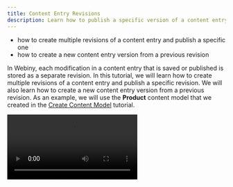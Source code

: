 ```yaml
---
title: Content Entry Revisions
description: Learn how to publish a specific version of a content entry, and create a new version of a content entry by deriving from a previous revision.
---
```



<Alert type="success" title="WHAT YOU'LL LEARN">

- how to create multiple revisions of a content entry and publish a specific one
- how to create a new content entry version from a previous revision

</Alert>

In Webiny, each modification in a content entry that is saved or published is stored as a separate revision.
In this tutorial, we will learn how to create multiple revisions of a content entry and publish a specific revision.
We will also learn how to create a new content entry version from a previous revision.
As an example, we will use the **Product** content model that we created in the [Create Content Model](../essentials/create-content-model) tutorial.

<Video src={contentEntryRevision} controls={true}/>

We will do this in 3 steps:
- Step 1: Create a content entry in the **Product** content model and make multiple revisions.
- Step 2: Publish a previous revision of the content entry.
- Step 3: Create a new content entry version from a previous revision.

## Step 1: Create a Content Entry and Its Revisions

If you are not familiar with how to create a content entry, please follow the [Create Content Entry](../essentials/create-content-entry) tutorial.

1. Create a content entry in the **Product** content model with the following attributes:

    | Field       | Value                                                              |
    | :-------    | :----------                                                        |
    | Name        | **Men's Blue T-Shirt**                                             |
    | Description | **Half Sleeved, Regular fit, Cotton blend, Blue T-shirt for Men**  |
    | Price       | **15**                                                             |
    | Category    | **Clothes**                                                        |

    **Note**: If you haven't added the **Category** field to the **Product** content model, skip it (or add it by following the [Reference Field](../essentials/reference-field) tutorial).

2. Now, update the **Name** and **Description** textboxes with the following values:

    | Field       | Value                                                                    |
    | :-------    | :----------                                                              |
    | Name        | **Men's Solid Blue T-Shirt**                                             |
    | Description | **Half Sleeved, Regular fit, Cotton blend, Solid, Blue T-shirt for Men** |

3. Click **SAVE & PUBLISH**.

    **Note**: Clicking **SAVE** will create a new version of the content entry with updated field values and save it as a draft.
    Whereas clicking **SAVE & PUBLISH** will create a new version and publish it.

4. Create another revision by updating the **Name** and **Description** textboxes with the following values:

    | Field       | Value                                                                                |
    | :-------    | :----------                                                                          |
    | Name        | **Men's Solid Round Neck Blue T-Shirt**                                              |
    | Description | **Round Neck, Half Sleeved, Regular fit, Cotton blend, Solid, Blue T-shirt for Men** |

5. Click **SAVE & PUBLISH**.


## Step 2: Publish a Previous Revision

1. In the **Men's Solid Round Neck Blue T-Shirt** content entry, click the **REVISIONS** tab.

2. To publish the previous **Men's Solid Blue T-Shirt** revision, click the **Kebab Menu** on it ( ⁝ ).

    ✔️ Menu opens with **New from current** and **Publish** option.

3. Click **Publish**.

    ✔️ The **Men's Solid Blue T-Shirt** revision gets published. **CONTENT** tab opens with the message "Successfully published revision #2!".

    **Note**: The dropdown on the top-left corner of the content tab shows **V3 (UNPUBLISHED)**. To open the published entry version, click **V2 (Published)** in the dropdown.


## Step 3: Create a new content entry version from a previous revision

1. In the **Men's Solid Round Neck Blue T-Shirt** content entry, click the **REVISIONS** tab.

2. To create a new entry version from the previous **Men's Blue T-Shirt** revision, click the **Kebab Menu** on it ( ⁝ ).

    ✔️ Menu opens with **New from current** and **Publish** option.

3. Click **New from current**.

    ✔️ **CONTENT** tab opens with a new draft of the previous **Men's Blue T-Shirt** revision.

    **Optional**: Make the desired change(s) in the respective field(s).

4. Click **SAVE & PUBLISH**.

   ✔️ A new content entry revision will be saved and published.